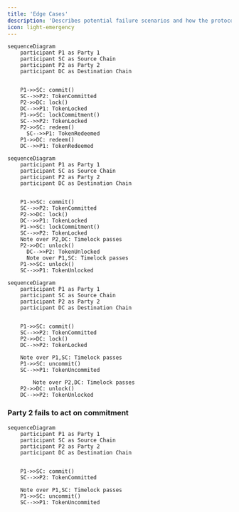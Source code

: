 ```yaml
---
title: 'Edge Cases'
description: 'Describes potential failure scenarios and how the protocol handles them to ensure fund safety and transaction integrity'
icon: light-emergency
---
```


<AccordionGroup>

<Accordion title="Party 2 fails to release Party 1’s funds" icon="brake-warning">

```mermaid
sequenceDiagram
    participant P1 as Party 1
    participant SC as Source Chain
    participant P2 as Party 2
    participant DC as Destination Chain

	
    P1->>SC: commit()
    SC-->>P2: TokenCommitted
    P2->>DC: lock()
    DC-->>P1: TokenLocked
    P1->>SC: lockCommitment()
    SC-->>P2: TokenLocked
    P2->>SC: redeem()
	  SC-->>P1: TokenRedeemed
    P1->>DC: redeem()
    DC-->>P1: TokenRedeemed
```
</Accordion>


<Accordion title="Party 2 fails to release at all" icon="brake-warning">

```mermaid
sequenceDiagram
    participant P1 as Party 1
    participant SC as Source Chain
    participant P2 as Party 2
    participant DC as Destination Chain

	
    P1->>SC: commit()
    SC-->>P2: TokenCommitted
    P2->>DC: lock()
    DC-->>P1: TokenLocked
    P1->>SC: lockCommitment()
    SC-->>P2: TokenLocked
    Note over P2,DC: Timelock passes
    P2->>DC: unlock()
	  DC-->>P2: TokenUnlocked
	  Note over P1,SC: Timelock passes
    P1->>SC: unlock()
    SC-->>P1: TokenUnlocked
```

</Accordion>

<Accordion title="Party 1 fails to add lock to the commitment" icon="brake-warning">

```mermaid
sequenceDiagram
    participant P1 as Party 1
    participant SC as Source Chain
    participant P2 as Party 2
    participant DC as Destination Chain

	
    P1->>SC: commit()
    SC-->>P2: TokenCommitted
    P2->>DC: lock()
    DC-->>P2: TokenLocked
    
    Note over P1,SC: Timelock passes
    P1->>SC: uncommit()
    SC-->>P1: TokenUncommited
		
		Note over P2,DC: Timelock passes
    P2->>DC: unlock()
    DC-->>P2: TokenUnlocked
```

### Party 2 fails to act on commitment

```mermaid
sequenceDiagram
    participant P1 as Party 1
    participant SC as Source Chain
    participant P2 as Party 2
    participant DC as Destination Chain

	
    P1->>SC: commit()
    SC-->>P2: TokenCommitted
    
    Note over P1,SC: Timelock passes
    P1->>SC: uncommit()
    SC-->>P1: TokenUncommited
```
</Accordion>
</AccordionGroup>